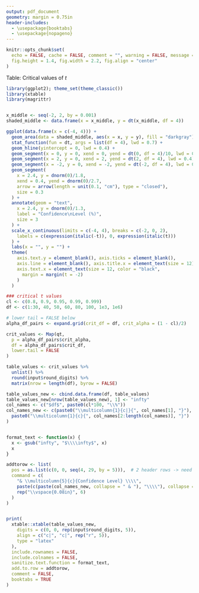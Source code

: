 ```yaml
---
output: pdf_document
geometry: margin = 0.75in
header-includes: 
  - \usepackage{booktabs}
  - \usepackage{nopageno}
---
```


```r
knitr::opts_chunk$set(
  echo = FALSE, cache = FALSE, comment = "", warning = FALSE, message = FALSE,
  fig.height = 1.4, fig.width = 2.2, fig.align = "center"
)
```


\large Table: Critical values of $t$
\vspace{0.2in}


```r
library(ggplot2); theme_set(theme_classic())
library(xtable)
library(magrittr)


x_middle <- seq(-2, 2, by = 0.001)
shaded_middle <- data.frame(x = x_middle, y = dt(x_middle, df = 4))

ggplot(data.frame(x = c(-4, 4))) +
  geom_area(data = shaded_middle, aes(x = x, y = y), fill = "darkgray") +
  stat_function(fun = dt, args = list(df = 4), lwd = 0.7) +
  geom_hline(yintercept = 0, lwd = 0.4) +
  geom_segment(x = 0, y = 0, xend = 0, yend = dt(0, df = 4)/10, lwd = 0.4) +
  geom_segment(x = 2, y = 0, xend = 2, yend = dt(2, df = 4), lwd = 0.4) +
  geom_segment(x = -2, y = 0, xend = -2, yend = dt(-2, df = 4), lwd = 0.4) +
  geom_segment(
    x = 2.4, y = dnorm(0)/1.8,
    xend = 0.4, yend = dnorm(0)/2.7,
    arrow = arrow(length = unit(0.1, "cm"), type = "closed"),
    size = 0.3
  ) +
  annotate(geom = "text",
    x = 2.4, y = dnorm(0)/1.3,
    label = "Confidence\nLevel (%)",
    size = 3
  ) +
  scale_x_continuous(limits = c(-4, 4), breaks = c(-2, 0, 2), 
    labels = c(expression(italic(-t)), 0, expression(italic(t)))
  ) +
  labs(x = "", y = "") +
  theme(
    axis.text.y = element_blank(), axis.ticks = element_blank(),
    axis.line = element_blank(), axis.title.x = element_text(size = 12),
    axis.text.x = element_text(size = 12, color = "black", 
      margin = margin(t = -2)
    )
  )
```


\vspace{0.1in}


```r

### critical t values
cl <- c(0.8, 0.9, 0.95, 0.99, 0.999)
df <- c(1:30, 40, 50, 60, 80, 100, 1e3, 1e6)

# lower tail = FALSE below
alpha_df_pairs <- expand.grid(crit_df = df, crit_alpha = (1 - cl)/2)

crit_values <- Map(qt, 
  p = alpha_df_pairs$crit_alpha, 
  df = alpha_df_pairs$crit_df, 
  lower.tail = FALSE
)

table_values <- crit_values %>% 
  unlist() %>%
  round(input$round_digits) %>%
  matrix(nrow = length(df), byrow = FALSE)

table_values_new <- cbind.data.frame(df, table_values)
table_values_new[nrow(table_values_new), 1] <- "infty"
col_names <- c("$df$", paste0(cl*100, "\\%"))
col_names_new <- c(paste0("\\multicolumn{1}{c|}{", col_names[1], "}"),
  paste0("\\multicolumn{1}{c}{", col_names[2:length(col_names)], "}")
)


format_text <- function(x) {
  x <- gsub("infty", "$\\\\infty$", x)
  x
}

addtorow <- list(
  pos = as.list(c(0, 0, seq(4, 29, by = 5))),  # 2 header rows -> need 2 0's
  command = c(
    "& \\multicolumn{5}{c}{Confidence Level} \\\\", 
    paste(c(paste(col_names_new, collapse = " & "), "\\\\"), collapse = " "), 
    rep("\\vspace{0.08in}", 6)
  )
)


print(
  xtable::xtable(table_values_new, 
    digits = c(0, 0, rep(input$round_digits, 5)),
    align = c("c|", "c|", rep("r", 5)),
    type = "latex"
  ), 
  include.rownames = FALSE,
  include.colnames = FALSE,
  sanitize.text.function = format_text,
  add.to.row = addtorow,
  comment = FALSE,
  booktabs = TRUE
)
```



